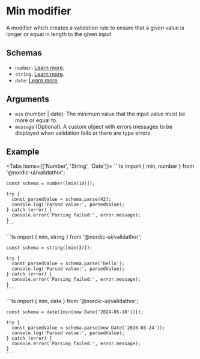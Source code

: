 # Min modifier

A modifier which creates a validation rule to ensure that a given value is longer or equal in length to the given input.

## Schemas

- `number`: [Learn more](/schemas/number).
- `string`: [Learn more](/schemas/string).
- `date`: [Learn more](/schemas/date).

## Arguments

- `min` (number | date): The minimum value that the input value must be more or equal to.
- `message` (Optional): A custom object with errors messages to be displayed when validation fails or there are type errors.

## Example


<Tabs items={['Number', 'String', 'Date']}>
  <Tab>
    ```ts
    import { min, number } from '@nordic-ui/validathor';

    const schema = number([min(10)]);

    try {
      const parsedValue = schema.parse(42);
      console.log('Parsed value:', parsedValue);
    } catch (error) {
      console.error('Parsing failed:', error.message);
    }
    ```
  </Tab>
  <Tab>
    ```ts
    import { min, string } from '@nordic-ui/validathor';

    const schema = string([min(3)]);

    try {
      const parsedValue = schema.parse('hello');
      console.log('Parsed value:', parsedValue);
    } catch (error) {
      console.error('Parsing failed:', error.message);
    }
    ```
  </Tab>
  <Tab>
    ```ts
    import { min, date } from '@nordic-ui/validathor';

    const schema = date([min(new Date('2024-05-10'))]);

    try {
      const parsedValue = schema.parse(new Date('2026-03-24'));
      console.log('Parsed value:', parsedValue);
    } catch (error) {
      console.error('Parsing failed:', error.message);
    }
    ```
  </Tab>
</Tabs>